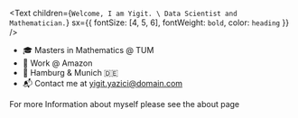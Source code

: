 <Text
  children={`Welcome, I am Yigit. \
      Data Scientist and Mathematician.`}
  sx={{ fontSize: [4, 5, 6], fontWeight: `bold`, color: `heading` }}
/>

- 🎓 Masters in Mathematics @ TUM
- 💼 Work @ Amazon
- 📍 Hamburg & Munich 🇩🇪
- 📬 Contact me at yigit.yazici@domain.com

For more Information about myself please see the <Link to="/about">about</Link> page
